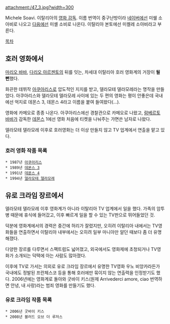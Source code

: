 attachment:/47_3.jpg?width=300

Michele Soavi. 이탈리아의 [[영화 감독]]. 이름 번역이 중구난방이라 [[네이버]]에선  미쉘 소아비로 나오고 [[다음]]에선 미셸 소비로 나온다. 이탈리아 본토에선 미켈레 소아비라고 부른다.

[[목차]]

== 호러 영화에서 ==
[[마리오 바바]], [[다리오 아르젠토]]의 뒤를 잇는, 차세대 이탈리아 호러 영화계의 거장이 '''될 뻔'''했다.

화끈한 데뷔작 [[아쿠아리스]]로 압도적인 지지를 받고, 델라모테 델라모레라는 명작을 만들었다. 아쿠아리스와 델라모테 델라모레 사이에 있는 두 편의 영화는 평이 안좋은데 국내에선 억지로 데몬스 3, 데몬스 4라고 이름을 붙여 들여왔다(…).

영화에 카메오로 종종 나온다. 아쿠아리스에선 경찰관으로 카메오로 나왔고, [[람베르토 바바]]가 감독한 [[데몬스]] 1에선 영화 처음에 티켓을 나눠주는 가면쓴 남자로 나왔다.

델라모테 델라모레 이후로 호러영화는 더 이상 만들지 않고 TV 업계에서 연출을 맡고 있다. 

=== 호러 영화 작품 목록 ===
 * 1987년 [[아쿠아리스]]
 * 1989년 [[데몬스 3]]
 * 1991년 [[데몬스 4]]
 * 1994년 [[델라모테 델라모레]] 

== 유로 크라임 장르에서 ==
델라모테 델라모레 이후 영화계가 아니라 이탈리아 TV 업계에서 일을 했다. 가족의 암투병 때문에 휴식에 들어갔고, 이후 빠르게 일을 할 수 있는 TV판으로 뛰어들었던 것. 

덕분에 영화계에서의 경력은 중간에 허리가 잘렸지만, 오히려 이탈리아 내에서는 TV영화들을 연출하면서 이탈리아 내부에서는 오히려 일부 마니아만 알던 때보다 좀 더 유명해졌다. 

다양한 장르를 다루면서 스팩트럼도 넓어졌고, 외국에서도 영화제에 초청되거나 TV영화가 소개되는 덕택에 아는 사람도 많아졌다.

이후에 TV로 가서는 의외로 유로 크라임 장르에서 유명한 TV영화 우노 비앙카라든가 국내에도 정발된 프란체스코 등을 통해 호러에만 묶이지 않는 연출력을 인정받기도 했다. 2006년에는 영화계로 돌아와 굿바이 키스(원제 Arrivederci amore, ciao 번역하면 안녕, 내 사랑)라는 범죄 영화를 만들기도 했다. 

=== 유로 크라임 작품 목록 ===
 * 2006년 굿바이 키스 
 * 2008년 블러드 오브 더 루저스 
